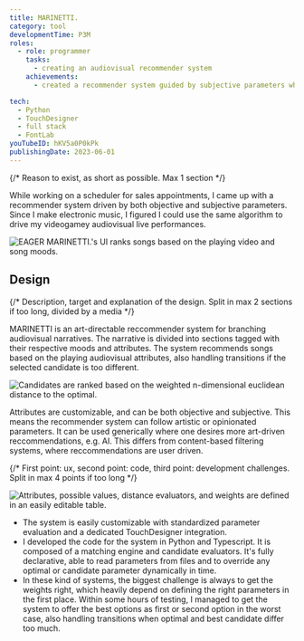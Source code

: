 ```yaml
---
title: MARINETTI.
category: tool
developmentTime: P3M
roles:
  - role: programmer
    tasks:
      - creating an audiovisual recommender system
    achievements:
      - created a recommender system guided by subjective parameters where the best option is always among the first two

tech:
  - Python
  - TouchDesigner
  - full stack
  - FontLab
youTubeID: hKV5a0P0kPk
publishingDate: 2023-06-01
---
```


{/* Reason to exist, as short as possible. Max 1 section */}

While working on a scheduler for sales appointments, I came up with a recommender system driven by both objective and subjective parameters. Since I make electronic music, I figured I could use the same algorithm to drive my videogamey audiovisual live performances.

![EAGER MARINETTI.'s UI ranks songs based on the playing video and song moods.](./marinetti-ui.png)

## Design

{/* Description, target and explanation of the design. Split in max 2 sections if too long, divided by a media */}

MARINETTI is an art-directable reccommender system for branching audiovisual narratives. The narrative is divided into sections tagged with their respective moods and attributes. The system recommends songs based on the playing audiovisual attributes, also handling transitions if the selected candidate is too different.

![Candidates are ranked based on the weighted n-dimensional euclidean distance to the optimal.](./marinetti-parameters.png)

Attributes are customizable, and can be both objective and subjective. This means the recommender system can follow artistic or opinionated parameters. It can be used generically where one desires more art-driven reccommendations, e.g. AI. This differs from content-based filtering systems, where reccommendations are user driven.

{/* First point: ux, second point: code, third point: development challenges. Split in max 4 points if too long */}

![Attributes, possible values, distance evaluators, and weights are defined in an easily editable table.](./marinetti-weights.png)

- The system is easily customizable with standardized parameter evaluation and a dedicated TouchDesigner integration.
- I developed the code for the system in Python and Typescript. It is composed of a matching engine and candidate evaluators. It's fully declarative, able to read parameters from files and to override any optimal or candidate parameter dynamically in time.
- In these kind of systems, the biggest challenge is always to get the weights right, which heavily depend on defining the right parameters in the first place. Within some hours of testing, I managed to get the system to offer the best options as first or second option in the worst case, also handling transitions when optimal and best candidate differ too much.
